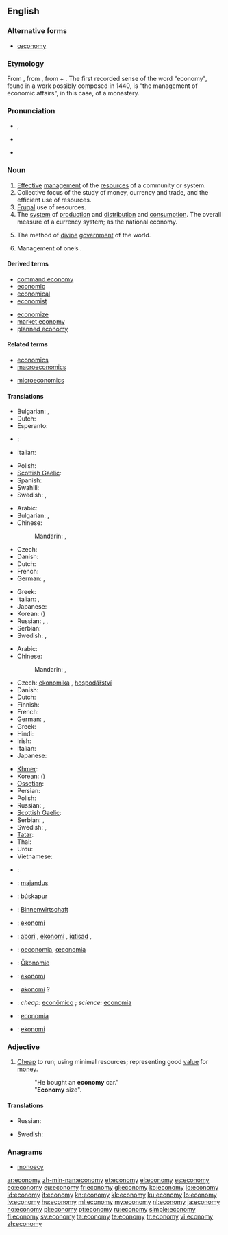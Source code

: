 {{wikipedia|dab=economy (disambiguation)|economy}}
==English==

===Alternative forms===
* [[œconomy]] {{qualifier|[[Appendix:Glossary#archaic|archaic]]}}

===Etymology===
From {{etyl|la|en}} {{term|oeconomia|lang=la}}, from {{etyl|grc|en}} {{term|οἰκονομία||management of a household, administration|tr=oikonomia|lang=grc|sc=polytonic}}, from {{term|οἶκος||house|tr=oikos|lang=grc|sc=polytonic}} + {{term|νόμος||law|tr=nomos|lang=grc|sc=polytonic}}. The first recorded sense of the word "economy", found in a work possibly composed in 1440, is "the management of economic affairs", in this case, of a monastery.

===Pronunciation===
* {{a|RP}} {{IPA|/iːˈkɒn.ə.mi/|/ɪˈkɒn.ə.mi/}}, {{SAMPA|/i:"kQn.@.mi/|/I"kQn.@.mi/}}
* {{a|US}} {{enPR|ĕ'kô'nô'mĕ}}
* {{audio|en-us-economy.ogg|Audio (US)}}

===Noun===
{{wikipedia}}
{{en-noun|econom|ies}}

# [[effective|Effective]] [[management]] of the [[resource]]s of a community or system.
# Collective focus of the study of money, currency and trade, and the efficient use of resources.
# [[frugal|Frugal]] use of resources.
# The [[system]] of [[production]] and [[distribution]] and [[consumption]]. The overall measure of a currency system; as the national economy.
# {{theology}} The method of [[divine]] [[government]] of the world.
# {{context|archaic}} Management of one’s {{l|en|residency}}.

====Derived terms====
{{rel-top|Terms derived from ''economy''}}
* [[command economy]]
* [[economic]]
* [[economical]]
* [[economist]]
{{rel-mid}}
* [[economize]]
* [[market economy]]
* [[planned economy]]
{{rel-bottom}}

====Related terms====
{{rel-top|Terms etymologically related to ''economy''}}
* [[economics]]
* [[macroeconomics]]
{{rel-mid}}
* [[microeconomics]]
{{rel-bottom}}

====Translations====
{{trans-top|effective management of the resources of a community or system}}
* Bulgarian: {{t|bg|икономика|f}}, {{t|bg|стопанство|n}}
* Dutch: {{t+|nl|economie|f}}
* Esperanto: {{t|eo|ekonomio}}
* {{ttbc|el}}: {{t+|el|οικονομία|f|tr=oikonomía|sc=Grek}}
* Italian: {{t+|it|economia|f}}
{{trans-mid}}
* Polish: {{t+|pl|gospodarka|f}}
* [[Scottish Gaelic]]: {{t|gd|eaconomaidh|m}}
* Spanish: {{t|es|economía|f}}
* Swahili: {{t+|sw|uchumi|xs=Swahili}}
* Swedish: {{t|sv|ekonomi|c}}, {{t|sv|hushållning|c}}
{{trans-bottom}}

{{trans-top|frugal use of resources}}
* Arabic: {{t+|ar|اقتصاد|m|tr=iqtiSaad}}
* Bulgarian: {{t|bg|икономисване|n}}, {{t|bg|икономия|f}}
* Chinese:
*: Mandarin: {{t|zh|經濟|sc=Hani}}, {{t|zh|经济|tr=jīngjì|sc=Hani}}
* Czech: {{t-|cs|úspornost|f}}
* Danish: {{t-|da|økonomi|c}}
* Dutch: {{t+|nl|economie|f}}
* French: {{t+|fr|économie|f}}
* German: {{t+|de|Wirtschaft|f}}, {{t+|de|Ökonomie|f}}
{{trans-mid}}
* Greek: {{t+|el|οικονομία|f|tr=oikonomía|sc=Grek}}
* Italian: {{t+|it|economia|f}}, {{t+|it|risparmio|m}}
* Japanese: {{t|ja|経済|tr=けいざい, keizai|sc=Jpan}}
* Korean: {{t|ko|경제|tr=gyeongje|sc=Kore}} ({{t|ko|經濟|sc=Kore}})
* Russian: {{t|ru|экономия|f|tr=ekonómija|sc=Cyrl}}, {{t|ru|бережливость|f|tr=berežlívost’|sc=Cyrl}}, {{t|ru|экономичность|f|tr=ekonomíčnost’|sc=Cyrl}}
* Serbian: {{t-|sr|privreda|f}}
* Swedish: {{t|sv|ekonomi|c}}, {{t|sv|hushållning|c}}
{{trans-bottom}}

{{trans-top|production and distribution and consumption}}
* Arabic: {{t+|ar|اقتصاد|m|tr=iqtiSaad}}
* Chinese:
*: Mandarin: {{t|zh|經濟|sc=Hani}}, {{t|zh|经济|tr=jīngjì|sc=Hani}}
* Czech: [[ekonomika]] {{f}}, [[hospodářství]] {{n}}
* Danish: {{t-|da|økonomi|c}}
* Dutch: {{t+|nl|economie|f}}
* Finnish: {{t+|fi|talous}}
* French: {{t+|fr|économie|f}}
* German: {{t+|de|Wirtschaft|f}}, {{t+|de|Ökonomie|f}}
* Greek: {{t+|el|οικονομία|f|tr=oikonomía|sc=Grek}}
* Hindi: {{t|hi|किफायत|tr=kiphāyat|sc=Deva}}
* Irish: {{t|ga|geilleagar|m|xs=Irish}}
* Italian: {{t+|it|economia|f}}
* Japanese: {{t|ja|経済|tr=けいざい, keizai|sc=Jpan}}
{{trans-mid}}
* [[Khmer]]: {{t|km|សេដ្ឋកិច្ច|tr=sed dhak kech|sc=Khmr}}
* Korean: {{t|ko|경제|tr=gyeongje|sc=Kore}} ({{t|ko|經濟|sc=Kore}})
* [[Ossetian]]: {{tø|os|экономикæ|tr=ekonomikae|sc=Cyrl}}
* Persian: {{t-|fa|اقتصاد|tr=eqteSâd|xs=Persian}}
* Polish: {{t+|pl|ekonomia|f}}
* Russian: {{t|ru|экономика|f|tr=ekonómika|sc=Cyrl}}, {{t|ru|хозяйство|n|tr=xozjájstvo|sc=Cyrl}}
* [[Scottish Gaelic]]: {{t|gd|eaconomaidh|m}}
* Serbian: {{t-|sr|привреда|sc=Cyrl}}, {{t-|sr|privreda|f}}
* Swedish: {{t|sv|ekonomi|c}}, {{t|sv|hushållning|c}}
* [[Tatar]]: {{t|tt|икътисад|tr=ik'tisad|sc=Cyrl|xs=Tatar}}
* Thai: {{t|th|เศรษฐกิจ|tr=sàyttàgìt|sc=Thai}}
* Urdu: {{t|ur|معیشت |f|tr=maīśat|sc=ur-Arab}}
* Vietnamese: {{t|vi|tiết kiệm|alt=sự tiết kiệm}}
{{trans-bottom}}

{{checktrans-top}}
* {{ttbc|hy}}: {{t-|hy|տնտեսություն|tr=tntesut'yun}}
* {{ttbc|et}}: [[majandus]]
* {{ttbc|fo}}: [[búskapur]] {{m}}
* {{ttbc|de}}: [[Binnenwirtschaft]]
* {{ttbc|io}}: [[ekonomi]]
* {{ttbc|ku}}: [[aborî]] {{f}}, [[ekonomî]] {{f}}, [[îqtisad]] {{f}}, {{ku-Arab|[[ئابووری]]}}
{{trans-mid}}
* {{ttbc|la}}: [[oeconomia]], [[œconomia]] {{f}}
* {{ttbc|lb}}: [[Ökonomie]] {{f}}
* {{ttbc|ml}}: [[ekonomi]]
* {{ttbc|no}}: [[økonomi]] ? {{f}}
* {{ttbc|pt}}: ''cheap:'' [[econômico]] {{m}}; ''science:'' [[economia]] {{f}}
* {{ttbc|es}}: [[economía]] {{f}}
* {{ttbc|tr}}: [[ekonomi]]
{{trans-bottom}}

===Adjective===
{{en-adj|-}}

# [[cheap|Cheap]] to run; using minimal resources; representing good [[value]] for [[money]].
#: "He bought an '''economy''' car."
#: "'''Economy''' size".

====Translations====
{{trans-top|cheap to run}}
* Russian: {{t|ru|экономный|tr=ekonómnyj|sc=Cyrl}}
{{trans-mid}}
* Swedish: {{t|sv|ekonomisk}}
{{trans-bottom}}

===Anagrams===
* [[monoecy#English|monoecy]]

[[ar:economy]]
[[zh-min-nan:economy]]
[[et:economy]]
[[el:economy]]
[[es:economy]]
[[eo:economy]]
[[eu:economy]]
[[fr:economy]]
[[gl:economy]]
[[ko:economy]]
[[io:economy]]
[[id:economy]]
[[it:economy]]
[[kn:economy]]
[[kk:economy]]
[[ku:economy]]
[[lo:economy]]
[[lv:economy]]
[[hu:economy]]
[[ml:economy]]
[[my:economy]]
[[nl:economy]]
[[ja:economy]]
[[no:economy]]
[[pl:economy]]
[[pt:economy]]
[[ru:economy]]
[[simple:economy]]
[[fi:economy]]
[[sv:economy]]
[[ta:economy]]
[[te:economy]]
[[tr:economy]]
[[vi:economy]]
[[zh:economy]]
